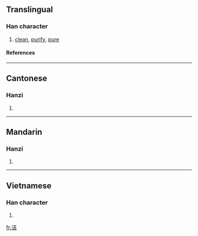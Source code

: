 {{see|潔}}

==Translingual==
===Han character===
{{Han char|rn=85|rad=水|as=06|sn=9|four=3416<sub>1</sub>|canj=水土口 (EGR)}}
# [[clean]], [[purify]], [[pure]]
====References====
{{Han ref|kx=0619.150|dkj=17350|dj=1014.100|hdz=31602.010|uh=6D01|ud=27905|bh=CFA1|bd=53153}}
----
==Cantonese==
===Hanzi===
{{yue-hanzi|jyut=|y=git3}}
# {{defn|Cantonese}}
----
==Mandarin==
===Hanzi===
{{cmn-hanzi|tra=潔|pin=[[jí]] ([[ji2]]), [[jié]] ([[jie2]])|wg=chi<sup>2</sup>, chieh<sup>2</sup>}}
# {{defn|Mandarin}}
----
==Vietnamese==
===Han character===
{{vi-hantu|thợ}}
# {{defn|Vietnamese}}

[[fr:洁]]